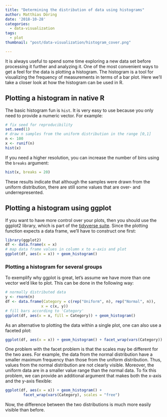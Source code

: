 ```yaml
---
title: "Determining the distribution of data using histograms"
author: Matthias Döring
date: '2018-10-28'
categories:
  - data-visualization
tags:
  - plot
thumbnail: "post/data-visualization/histogram_cover.png"

---
```

It is always useful to spend some time exploring a new data set before processing it further and analyzing it. One of the most convenient ways to get a feel for the data is plotting a histogram. The histogram is a tool for visualizing the frequency of measurements in terms of a bar plot. Here we'll take a closer look at how the histogram can be used in R.
<!--more-->

## Plotting a histogram in native R

The basic histogram fun is `hist`. It is very easy to use because you only need to provide a numeric vector. For example:

```r
# fix seed for reproducibility
set.seed(1)
# draw n samples from the uniform distribution in the range [0,1]
n <- 100
x <- runif(n)
hist(x)
```

If you need a higher resolution, you can increase the number of bins using the `breaks` argument:

```r
hist(x, breaks = 20)
```

These results indicate that although the samples were drawn from the uniform distribution, there are still some values that are over- and underrepresented.

## Plotting a histogram using ggplot

If you want to have more control over your plots, then you should use the ggplot2 library, which is part of the [tidyverse suite](https://www.tidyverse.org/). Since the plotting function expects a data frame, we'll have to construct one first:

```r
library(ggplot2)
df <- data.frame(x = x)
# map data frame values in column x to x-axis and plot
ggplot(df, aes(x = x)) + geom_histogram()
```

### Plotting a histogram for several groups

To exemplify why ggplot is great, let's assume we have more than one vector we'd like to plot. This can be done in the following way:

```r
# normally distributed data
y <- rnorm(n)
df <- data.frame(Category = c(rep("Uniform", n), rep("Normal", n)), 
                x = c(x, y))
# fill bars according to 'Category'
ggplot(df, aes(x = x, fill = Category)) + geom_histogram()
```

As an alternative to plotting the data within a single plot, one can also use a faceted plot:

```r
ggplot(df, aes(x = x)) + geom_histogram() + facet_wrap(vars(Category))
```

One problem with the facet problem is that the scales may be different for the two axes. For example, the data from the normal distribution have a smaller maximum frequency than those from the uniform distribution. Thus, values from the normal distribution are not clearly visible. Moreover, the uniform data are in a smaller value range than the normal data. To fix this problem, we can provide an additional argument that makes both the x-axis and the y-axis flexible:

```r
ggplot(df, aes(x = x)) + geom_histogram() + 
        facet_wrap(vars(Category), scales = "free")
```

Now, the difference between the two distributions is much more easily visible than before.
